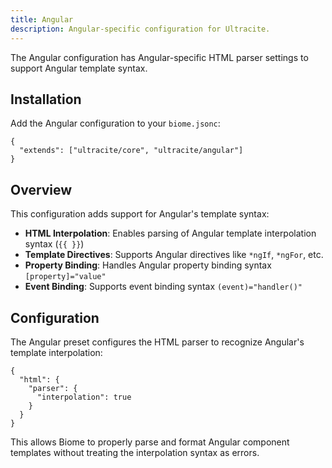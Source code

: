 ```yaml
---
title: Angular
description: Angular-specific configuration for Ultracite.
---
```


The Angular configuration has Angular-specific HTML parser settings to support Angular template syntax.

## Installation

Add the Angular configuration to your `biome.jsonc`:

```jsonc title="biome.jsonc"
{
  "extends": ["ultracite/core", "ultracite/angular"]
}
```

## Overview

This configuration adds support for Angular's template syntax:

- **HTML Interpolation**: Enables parsing of Angular template interpolation syntax (`{{ }}`)
- **Template Directives**: Supports Angular directives like `*ngIf`, `*ngFor`, etc.
- **Property Binding**: Handles Angular property binding syntax `[property]="value"`
- **Event Binding**: Supports event binding syntax `(event)="handler()"`

## Configuration

The Angular preset configures the HTML parser to recognize Angular's template interpolation:

```jsonc
{
  "html": {
    "parser": {
      "interpolation": true
    }
  }
}
```

This allows Biome to properly parse and format Angular component templates without treating the interpolation syntax as errors.

